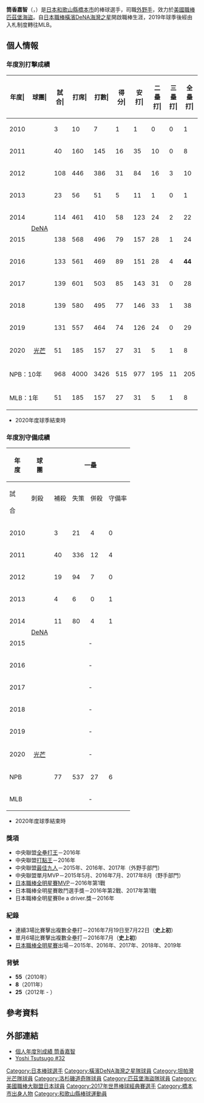 {{blpunsourced|time=2019-02-09T08:47:22+00:00}}
{{Infobox MLB player|
|name=筒香嘉智|
|image=20140906 Tsutsugo Yoshitomo, infielder of the Yokohama BayStars, at Yokohama Stadium.JPG|
|width=300|
|position=外野手|
|team=匹茲堡海盜|
|number=25|
|bats=左|
|throws=右|
|birthdate={{birth_date_and_age|1991|11|26|mf=y}}|
|birthplace={{JPN}}[[和歌山縣|和歌山縣]][[橋本市|橋本市]]|
|debutleague=日本職棒
|debutdate=5月26日
|debutyear=2010年
|debutteam=橫濱DeNA海灣之星
|statyear=2019年球季
|stat1label=打擊率
|stat1value=0.285
|stat2label=全壘打
|stat2value=205
|stat3label=打點
|stat3value=613
|stat4label=盜壘
|stat4value=5
|debut2league=美國職棒
|debut2date=7月24日
|debut2year=2020年
|debut2team=坦帕灣光芒
|stat2year=2021年球季
|stat21label=打擊率
|stat21value=.209
|stat22label=全壘打
|stat22value=16
|stat23label=打點
|stat23value=56
|stat24label=盜壘
|stat24value=
|teams=<nowiki></nowiki>
'''NPB'''
* [[橫濱DeNA海灣之星|橫濱海灣星<br />橫濱DeNA海灣之星]]（2010年－2019年）
'''MLB'''
* [[坦帕灣光芒|坦帕灣光芒]]（2020年－2021年）
* [[洛杉磯道奇|洛杉磯道奇]]（2021年）
* [[匹茲堡海盜|匹茲堡海盜]]（2021年－）
}}
{{MedalTableTop}}
{{MedalSport|男子[[棒球|棒球]]}}
{{MedalCountry|{{JPN}}}}
{{MedalCompetition|[[世界棒球經典賽|世界棒球經典賽]]}}
{{MedalBronze|[[2017年世界棒球經典賽|2017年 洛杉磯]]|隊際}}
{{MedalCompetition|[[世界棒球12強賽|世界棒球12強賽]]}}
{{MedalBronze|[[2015年世界棒球12強賽|2015年 日本/台灣]]|隊際}}
{{MedalCompetition|[[亞洲青棒錦標賽|亞洲青棒錦標賽]]}}
{{MedalBronze|[[2009年亞洲青棒錦標賽|2009年 首爾]]|隊際}}
{{MedalBottom}}

{{Japanese|japanese=筒香 嘉智|kana=つつごう よしとも|romaji=Tsutsugoh Yoshitomo}}

'''筒香嘉智'''（{{jpn|j=筒香 嘉智|hg=つつごう よしとも|rm=Tsutsugoh Yoshitomo}}，{{bd|1991年|11月26日|catIdx=Tsutsugoh, Yoshitomo}}）是[[日本|日本]][[和歌山縣|和歌山縣]][[橋本市|橋本市]]的棒球選手，司職[[外野手|外野手]]，效力於[[美國職棒|美國職棒]][[匹茲堡海盜|匹茲堡海盜]]。自[[日本職棒|日本職棒]][[橫濱DeNA海灣之星|橫濱DeNA海灣之星]]開啟職棒生涯，2019年球季後經由入札制度轉往MLB。

== 個人情報 ==
=== 年度別打擊成績 ===
{| class="wikitable" style="text-align:right; font-size:small"
|-bgcolor="#efefef"
!年度|!!球團|!!試合|!!打席|!!打數|!!得分|!!安打|!!二<br>壘<br>打|!!三<br>壘<br>打|!!全<br>壘<br>打|!!壘<br>打<br>數|!!打點|!!盜壘|!!盜<br>壘<br>刺|!!觸擊|!!犧<br>牲<br>打|!!保送|!!敬遠|!!觸身|!!三振|!!雙殺|!!打<br>擊<br>率|!!上<br>壘<br>率|!!長<br>打<br>率|!!OPS
|-
|style="text-align: center;"|2010
|rowspan="10" style="text-align: center; white-space:nowrap;"|[[橫濱DeNA海灣之星|DeNA]]
|3||10||7||1||1||0||0||1||4||1||0||0||0||0||2||0||1||1||0||.143||.400||.571||.971
|-
|style="text-align:center;"|2011
|40||160||145||16||35||10||0||8||69||22||1||0||0||1||13||0||1||51||4||.241||.306||.476||.782
|-
|style="text-align:center;"|2012
|108||446||386||31||84||16||3||10||136||45||1||2||2||5||51||1||2||102||4||.218||.309||.352||.661
|-
|style="text-align:center;"|2013
|23||56||51||5||11||1||0||1||15||3||0||0||0||0||3||0||2||13||2||.216||.286||.294||.580
|-
|style="text-align:center;"|2014
|114||461||410||58||123||24||2||22||217||77||2||1||0||2||47||'''6'''||2||100||7||.300||.373||.529||.902
|-
|style="text-align:center;"|2015
|138||568||496||79||157||28||1||24||259||93||0||0||0||2||68||0||2||98||5||.317||.400||.522||.922
|-
|style="text-align:center;"|2016
|133||561||469||89||151||28||4||'''44'''||'''319'''||'''110'''||0||1||0||2||87||1||3||105||6||.322||.430||'''.680'''||'''1.110'''
|-
|style="text-align:center;"|2017
|139||601||503||85||143||31||0||28||258||94||1||0||0||3||'''93'''||3||2||115||7||.284||.396||.513||.909
|-
|style="text-align:center;"|2018
|139||580||495||77||146||33||1||38||295||89||0||0||0||3||80||7||2||107||10||.295||.393||.596||.989
|-
|style="text-align:center;"|2019
|131||557||464||74||126||24||0||29||237||79||0||0||0||3||88||5||2||141||5||.272||.388||.511||.899
|-
|style="text-align: center;"|2020
|style="text-align: center; white-space:nowrap;"|[[坦帕灣光芒|光芒]]
|51||185||157||27||31||5||1||8||62||24||0||0||0||1||26||1||1||50||5||.197||.314||.395||.708
|-
!colspan="2"|NPB：10年
|968||4000||3426||515||977||195||11||205||1809||613||5||4||2||21||532||23||19||833||50||.285||.382||.528||.910
|-
!colspan="2"|MLB：1年
|51||185||157||27||31||5||1||8||62||24||0||0||0||1||26||1||1||50||5||.197||.314||.395||.708
|}
* 2020年度球季結束時

=== 年度別守備成績 ===
{| class="wikitable" style="text-align: right; font-size: small; border-collapse:collapse; padding: 1px;"
!rowspan="2"|年<br />度!!rowspan="2"|球<br />團!!colspan="6"|一壘!!colspan="6"|三壘!!colspan="6"|外野!!colspan="6"|左外野
|-style="line-height:1.25em;"
!試<br /><br />合!!刺殺<br /><br />!!補殺<br /><br />!!失策<br /><br />!!併殺<br /><br />!!守備率<br /><br />!!試<br /><br />合!!刺<br /><br />殺!!補<br /><br />殺!!失<br /><br />策!!併<br /><br />殺!!守<br />備<br />率!!試<br /><br />合!!刺<br /><br />殺!!補<br /><br />殺!!失<br /><br />策!!併<br /><br />殺!!守<br />備<br />率!!試<br /><br />合!!刺<br /><br />殺!!補<br /><br />殺!!失<br /><br />策!!併<br /><br />殺!!守<br />備<br />率
|-
|style="text-align:center;"|2010
|rowspan="10" style="text-align:center; white-space:nowrap;"|[[橫濱DeNA海灣之星|DeNA]]
|3||21||4||0||3||1.000||colspan="6" style="text-align:center;"|-||colspan="6" style="text-align:center;"|-||colspan="6" style="text-align:center;"|-
|-
|style="text-align:center;"|2011
|40||336||12||4||28||.989||colspan="6" style="text-align:center;"|-||colspan="6" style="text-align:center;"|-||colspan="6" style="text-align:center;"|-
|-
|style="text-align:center;"|2012
|19||94||7||0||9||1.000||92||45||148||6||8||.970||12||15||0||1||0||.938||colspan="6" style="text-align:center;"|-
|-
|style="text-align:center;"|2013
|4||6||0||1||1||.857||9||4||11||0||2||1.000||7||7||0||0||0||1.000||colspan="6" style="text-align:center;"|-
|-
|style="text-align:center;"|2014
|11||80||4||1||8||.988||7||1||7||0||0||1.000||101||162||3||6||0||.965||colspan="6" style="text-align:center;"|-
|-
|style="text-align:center;"|2015
|colspan="6" style="text-align:center;"|-||colspan="6" style="text-align:center;"|-||128||185||'''10'''||0||2||'''1.000'''||colspan="6" style="text-align:center;"|-
|-
|style="text-align:center;"|2016
|colspan="6" style="text-align:center;"|-||colspan="6" style="text-align:center;"|-||128||198||3||2||0||.990||colspan="6" style="text-align:center;"|-
|-
|style="text-align:center;"|2017
|colspan="6" style="text-align:center;"|-||colspan="6" style="text-align:center;"|-||136||199||6||1||'''2'''||.995||colspan="6" style="text-align:center;"|-
|-
|style="text-align:center;"|2018
|colspan="6" style="text-align:center;"|-||colspan="6" style="text-align:center;"|-||132||187||5||3||0||.985||colspan="6" style="text-align:center;"|-
|-
|style="text-align:center;"|2019
|colspan="6" style="text-align:center;"|-||27||14||37||1||2||.981||101||145||4||1||0||.993||colspan="6" style="text-align:center;"|-
|-
|style="text-align:center;"|2020
|style="text-align:center; white-space:nowrap;"|[[坦帕灣光芒|光芒]]
|colspan="6" style="text-align:center;"|-||14||6||16||4||3||.846||colspan="6" style="text-align:center;"|-||16||15||0||0||0||1.000
|-
!colspan="2"|NPB
|77||537||27||6||49||.989||135||64||203||7||12||.974||745||1098||31||14||4||.988||colspan="6" style="text-align:center;"|-
|-
!colspan="2"|MLB
|colspan="6" style="text-align:center;"|-||14||6||16||4||3||.846||colspan="6" style="text-align:center;"|-||16||15||0||0||0||1.000
|}
* 2020年度球季結束時

=== 獎項 ===
* 中央聯盟[[日本職棒全壘打王|全壘打王]]－2016年
* 中央聯盟[[日本職棒打點王|打點王]]－2016年
* 中央聯盟[[最佳九人|最佳九人]]－2015年、2016年、2017年（外野手部門）
* 中央聯盟單月MVP－2015年5月、2016年7月、2017年8月（野手部門）
* [[日本職棒全明星賽|日本職棒全明星賽]]MVP－2016年第1戰
* 日本職棒全明星賽敢鬥選手獎－2016年第2戰、2017年第1戰
* 日本職棒全明星賽Be a driver.獎－2016年

=== 紀錄 ===
* 連續3場比賽擊出複數全壘打－2016年7月19日至7月22日（'''史上初'''）
* 單月6場比賽擊出複數全壘打－2016年7月（'''史上初'''）
* [[日本職棒全明星賽|日本職棒全明星賽]]出場－2015年、2016年、2017年、2018年、2019年

=== 背號 ===
* '''55'''（2010年）
* '''8'''（2011年）
* '''25'''（2012年 - ）

== 參考資料 ==
{{reflist}}

== 外部連結 ==
* [http://npb.jp/bis/players/41945131.html 個人年度別成績 筒香嘉智] {{Wayback|url=http://npb.jp/bis/players/41945131.html |date=20210118203812 }} {{ja icon}}
* [https://www.mlb.com/player/yoshi-tsutsugo-660294 Yoshi Tsutsugo #32] {{Wayback|url=https://www.mlb.com/player/yoshi-tsutsugo-660294 |date=20211109060720 }} {{en icon}}

{{中央聯盟本壘打王}}
{{中央聯盟打點王}}
{{中央聯盟最佳九人 (外野手)}}
{{日本職棒全明星賽最有價值球員}}
{{2015年世界棒球12強賽日本成棒代表隊}}
{{2017年第四屆世界棒球經典賽日本成棒代表隊}}
{{匹茲堡海盜隊當前登錄名單}}
{{DEFAULTSORT:Tsutsugoh, Yoshitomo}}
[[Category:日本棒球選手|Category:日本棒球選手]]
[[Category:橫濱DeNA海灣之星隊球員|Category:橫濱DeNA海灣之星隊球員]]
[[Category:坦帕灣光芒隊球員|Category:坦帕灣光芒隊球員]]
[[Category:洛杉磯道奇隊球員|Category:洛杉磯道奇隊球員]]
[[Category:匹茲堡海盜隊球員|Category:匹茲堡海盜隊球員]]
[[Category:美國職棒大聯盟日本球員|Category:美國職棒大聯盟日本球員]]
[[Category:2017年世界棒球經典賽選手|Category:2017年世界棒球經典賽選手]]
[[Category:橋本市出身人物|Category:橋本市出身人物]]
[[Category:和歌山縣棒球運動員|Category:和歌山縣棒球運動員]]